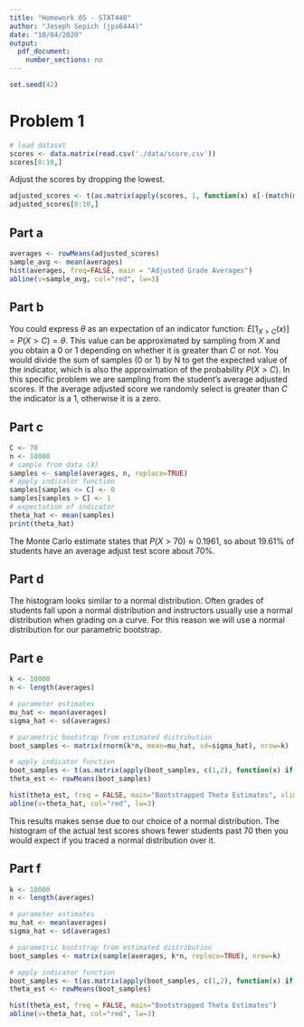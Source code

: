 ```yaml
---
title: "Homework 05 - STAT440"
author: "Joseph Sepich (jps6444)"
date: "10/04/2020"
output:
  pdf_document:
    number_sections: no
---
```


```r
set.seed(42)
```

# Problem 1

```r
# load dataset
scores <- data.matrix(read.csv('./data/score.csv'))
scores[0:10,]
```

Adjust the scores by dropping the lowest.

```r
adjusted_scores <- t(as.matrix(apply(scores, 1, function(x) x[-(match(min(x), x))])))
adjusted_scores[0:10,]
```

## Part a

```r
averages <- rowMeans(adjusted_scores)
sample_avg <- mean(averages)
hist(averages, freq=FALSE, main = "Adjusted Grade Averages")
abline(v=sample_avg, col="red", lw=3)
```

## Part b

You could express $\theta$ as an expectation of an indicator function: $E[1_{X>C}(x)] = P(X > C) = \theta$. This value can be approximated by sampling from $X$ and you obtain a 0 or 1 depending on whether it is greater than $C$ or not. You would divide the sum of samples (0 or 1) by N to get the expected value of the indicator, which is also the approximation of the probability $P(X > C)$. In this specific problem we are sampling from the student's average adjusted scores. If the average adjusted score we randomly select is greater than $C$ the indicator is a 1, otherwise it is a zero.

## Part c

```r
C <- 70
n <- 10000
# sample from data (X)
samples <- sample(averages, n, replace=TRUE)
# apply indicator function
samples[samples <= C] <- 0
samples[samples > C] <- 1
# expectation of indicator
theta_hat <- mean(samples)
print(theta_hat)
```

The Monte Carlo estimate states that $P(X > 70) \approx 0.1961$, so about 19.61% of students have an average adjust test score about 70%.

## Part d

The histogram looks similar to a normal distribution. Often grades of students fall upon a normal distribution and instructors usually use a normal distribution when grading on a curve. For this reason we will use a normal distribution for our parametric bootstrap.

## Part e

```r
k <- 10000
n <- length(averages)

# parameter estimates
mu_hat <- mean(averages)
sigma_hat <- sd(averages)

# parametric bootstrap from estimated distribution
boot_samples <- matrix(rnorm(k*n, mean=mu_hat, sd=sigma_hat), nrow=k)

# apply indicator function
boot_samples <- t(as.matrix(apply(boot_samples, c(1,2), function(x) if (x <= C) {0} else {1})))
theta_est <- rowMeans(boot_samples)

hist(theta_est, freq = FALSE, main="Bootstrapped Theta Estimates", xlim = c(theta_hat - 0.005, max(theta_est)))
abline(v=theta_hat, col="red", lw=3)
```

This results makes sense due to our choice of a normal distribution. The histogram of the actual test scores shows fewer students past 70 then you would expect if you traced a normal distribution over it.

## Part f

```r
k <- 10000
n <- length(averages)

# parameter estimates
mu_hat <- mean(averages)
sigma_hat <- sd(averages)

# parametric bootstrap from estimated distribution
boot_samples <- matrix(sample(averages, k*n, replace=TRUE), nrow=k)

# apply indicator function
boot_samples <- t(as.matrix(apply(boot_samples, c(1,2), function(x) if (x <= C) {0} else {1})))
theta_est <- rowMeans(boot_samples)

hist(theta_est, freq = FALSE, main="Bootstrapped Theta Estimates")
abline(v=theta_hat, col="red", lw=3)
```













